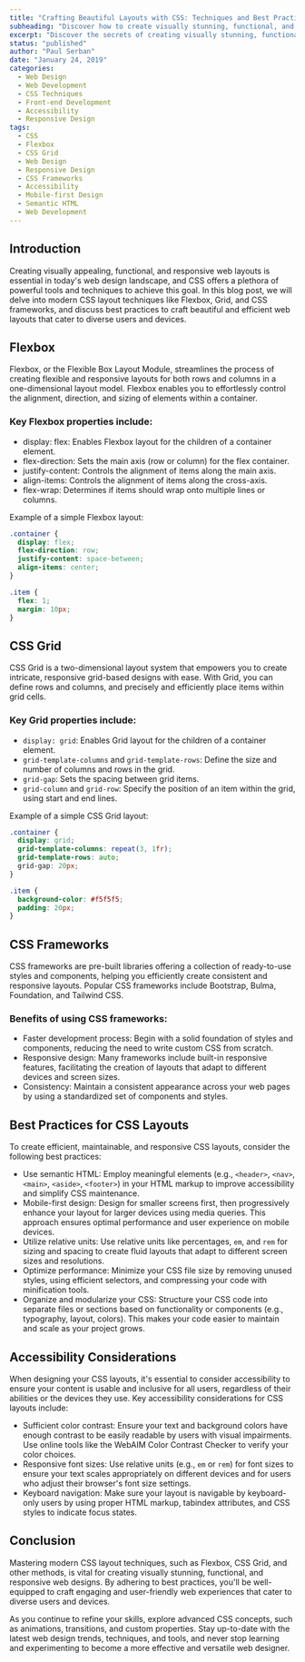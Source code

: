 ```yaml
---
title: "Crafting Beautiful Layouts with CSS: Techniques and Best Practices"
subheading: "Discover how to create visually stunning, functional, and responsive layouts using modern CSS techniques."
excerpt: "Discover the secrets of creating visually stunning, functional, and responsive web layouts with modern CSS techniques. Master Flexbox, CSS Grid, and best practices to elevate your web design skills!"
status: "published"
author: "Paul Serban"
date: "January 24, 2019"
categories:
  - Web Design
  - Web Development
  - CSS Techniques
  - Front-end Development
  - Accessibility
  - Responsive Design
tags:
  - CSS
  - Flexbox
  - CSS Grid
  - Web Design
  - Responsive Design
  - CSS Frameworks
  - Accessibility
  - Mobile-first Design
  - Semantic HTML
  - Web Development
---
```


## Introduction
Creating visually appealing, functional, and responsive web layouts is essential in today's web design landscape, and CSS offers a plethora of powerful tools and techniques to achieve this goal. In this blog post, we will delve into modern CSS layout techniques like Flexbox, Grid, and CSS frameworks, and discuss best practices to craft beautiful and efficient web layouts that cater to diverse users and devices.

## Flexbox
Flexbox, or the Flexible Box Layout Module, streamlines the process of creating flexible and responsive layouts for both rows and columns in a one-dimensional layout model. Flexbox enables you to effortlessly control the alignment, direction, and sizing of elements within a container.

### Key Flexbox properties include:

- display: flex: Enables Flexbox layout for the children of a container element.
- flex-direction: Sets the main axis (row or column) for the flex container.
- justify-content: Controls the alignment of items along the main axis.
- align-items: Controls the alignment of items along the cross-axis.
- flex-wrap: Determines if items should wrap onto multiple lines or columns.

Example of a simple Flexbox layout:
```css
.container {
  display: flex;
  flex-direction: row;
  justify-content: space-between;
  align-items: center;
}

.item {
  flex: 1;
  margin: 10px;
}
```

## CSS Grid
CSS Grid is a two-dimensional layout system that empowers you to create intricate, responsive grid-based designs with ease. With Grid, you can define rows and columns, and precisely and efficiently place items within grid cells.

### Key Grid properties include:
- `display: grid`: Enables Grid layout for the children of a container element.
- `grid-template-columns` and `grid-template-rows`: Define the size and number of columns and rows in the grid.
- `grid-gap`: Sets the spacing between grid items.
- `grid-column` and `grid-row`: Specify the position of an item within the grid, using start and end lines.

Example of a simple CSS Grid layout:

```css
.container {
  display: grid;
  grid-template-columns: repeat(3, 1fr);
  grid-template-rows: auto;
  grid-gap: 20px;
}

.item {
  background-color: #f5f5f5;
  padding: 20px;
}
```

## CSS Frameworks
CSS frameworks are pre-built libraries offering a collection of ready-to-use styles and components, helping you efficiently create consistent and responsive layouts. Popular CSS frameworks include Bootstrap, Bulma, Foundation, and Tailwind CSS.

### Benefits of using CSS frameworks:
- Faster development process: Begin with a solid foundation of styles and components, reducing the need to write custom CSS from scratch.
- Responsive design: Many frameworks include built-in responsive features, facilitating the creation of layouts that adapt to different devices and screen sizes.
- Consistency: Maintain a consistent appearance across your web pages by using a standardized set of components and styles.

## Best Practices for CSS Layouts
To create efficient, maintainable, and responsive CSS layouts, consider the following best practices:

- Use semantic HTML: Employ meaningful elements (e.g., `<header>`, `<nav>`, `<main>`, `<aside>`, `<footer>`) in your HTML markup to improve accessibility and simplify CSS maintenance.
- Mobile-first design: Design for smaller screens first, then progressively enhance your layout for larger devices using media queries. This approach ensures optimal performance and user experience on mobile devices.
- Utilize relative units: Use relative units like percentages, `em`, and `rem` for sizing and spacing to create fluid layouts that adapt to different screen sizes and resolutions.
- Optimize performance: Minimize your CSS file size by removing unused styles, using efficient selectors, and compressing your code with minification tools.
- Organize and modularize your CSS: Structure your CSS code into separate files or sections based on functionality or components (e.g., typography, layout, colors). This makes your code easier to maintain and scale as your project grows.

## Accessibility Considerations
When designing your CSS layouts, it's essential to consider accessibility to ensure your content is usable and inclusive for all users, regardless of their abilities or the devices they use. Key accessibility considerations for CSS layouts include:

- Sufficient color contrast: Ensure your text and background colors have enough contrast to be easily readable by users with visual impairments. Use online tools like the WebAIM Color Contrast Checker to verify your color choices.
- Responsive font sizes: Use relative units (e.g., `em` or `rem`) for font sizes to ensure your text scales appropriately on different devices and for users who adjust their browser's font size settings.
- Keyboard navigation: Make sure your layout is navigable by keyboard-only users by using proper HTML markup, tabindex attributes, and CSS styles to indicate focus states.

## Conclusion
Mastering modern CSS layout techniques, such as Flexbox, CSS Grid, and other methods, is vital for creating visually stunning, functional, and responsive web designs. By adhering to best practices, you'll be well-equipped to craft engaging and user-friendly web experiences that cater to diverse users and devices.

As you continue to refine your skills, explore advanced CSS concepts, such as animations, transitions, and custom properties. Stay up-to-date with the latest web design trends, techniques, and tools, and never stop learning and experimenting to become a more effective and versatile web designer.